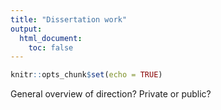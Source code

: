 ```yaml
---
title: "Dissertation work"
output: 
  html_document:
    toc: false
---
```


```r
knitr::opts_chunk$set(echo = TRUE)
```

General overview of direction? Private or public?

